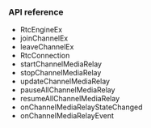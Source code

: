 <PlatformWrapper platform="android">


### API reference

* <Link to= "{{global.API_REF_ANDROID_ROOT}}/class_irtcengineex.html">RtcEngineEx</Link>
* <Link to= "{{global.API_REF_ANDROID_ROOT}}/class_irtcengineex.html#api_irtcengineex_joinchannelex">joinChannelEx</Link>
* <Link to= "{{global.API_REF_ANDROID_ROOT}}/class_irtcengineex.html#api_irtcengineex_leavechannelex">leaveChannelEx</Link>
* <Link to= "{{global.API_REF_ANDROID_ROOT}}/rtc_api_data_type.html#class_rtcconnection">RtcConnection</Link>
* <Link to= "{{{global.API_REF_ANDROID_ROOT}}/class_irtcengine.html#api__irtcengine_startchannelmediarelay">startChannelMediaRelay</Link>
* <Link to= "{{global.API_REF_ANDROID_ROOT}}/class_irtcengine.html#api_irtcengine_stopchannelmediarelay">stopChannelMediaRelay</Link>
* <Link to= "{{global.API_REF_ANDROID_ROOT}}/class_irtcengine.html#api_irtcengine_updatechannelmediarelay">updateChannelMediaRelay</Link>
* <Link to= "{{global.API_REF_ANDROID_ROOT}}/class_irtcengine.html#api_irtcengine_pauseallchannelmediarelay">pauseAllChannelMediaRelay</Link>
* <Link to= "{{global.API_REF_ANDROID_ROOT}}/class_irtcengine.html#api_irtcengine_resumeallchannelmediarelay">resumeAllChannelMediaRelay</Link>
* <Link to= "{{global.API_REF_ANDROID_ROOT}}/class_irtcengineeventhandler.html#callback_irtcengineeventhandler_onchannelmediarelaystatechanged">onChannelMediaRelayStateChanged</Link>
* <Link to= "{{global.API_REF_ANDROID_ROOT}}/class_irtcengineeventhandler.html#callback_irtcengineeventhandler_onchannelmediarelayevent">onChannelMediaRelayEvent</Link>
</PlatformWrapper>
